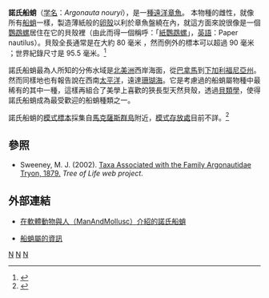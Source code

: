 {{noteTA|G1=長度單位}}
{{Speciesbox
| genus = Argonauta
| species = nouryi
| image = Argonauta nouryi eggcase.png
| image_caption = 諾氏船蛸的卵殼
| authority = [[Lorois|Lorois]], 1852
| synonyms = 
*''Argonauta gruneri''<br><small>Dunker, 1852</small>
}}

'''諾氏船蛸'''（[[学名|学名]]：''Argonauta nouryi''），是一[[種|種]][[遠洋|遠洋]][[章魚|章魚]]。  本物種的雌性，就像所有[[船蛸_(軟體動物)|船蛸]]一樣，製造薄紙般的[[卵殼|卵殼]]以利於章魚盤繞在內，就這方面來說很像是一個[[鸚鵡螺|鸚鵡螺]]居住在它的貝殼裡（由此而得一個稱呼：「[[紙鸚鵡螺|紙鸚鵡螺]]」，[[英語|英語]]：Paper nautilus）。貝殼全長通常是在大約 80 毫米 ，然而例外的標本可以超過 90 毫米 ；世界紀錄尺寸是 95.5 毫米。<ref>{{cite book | author = Pisor, D. L. | year = 2005 | title = Registry of World Record Size Shells | edition = 4th edition | publisher = Snail's Pace Productions and ConchBooks | pages = p. 12}}</ref>

諾氏船蛸最為人所知的分佈水域是[[北美洲|北美洲]]西岸海面，從[[巴拿馬|巴拿馬]]到[[下加利福尼亞州|下加利福尼亞州]]。然而同樣地也有報告說在西南[[太平洋|太平洋]]，遠達[[珊瑚海|珊瑚海]]。它是考慮過的船蛸屬物種中最稀有的其中一種，這樣再組合了美學上喜歡的狹長型天然貝殼，透過[[貝類學|貝類學]]，使得諾氏船蛸成為最受歡迎的船蛸種類之一。

諾氏船蛸的[[模式標本|模式標本]]採集自[[馬克薩斯群島|馬克薩斯群島]]附近，[[模式存放處|模式存放處]]目前不詳。<ref>{{cite web en| url= http://www.mnh.si.edu/cephs/newclass.pdf| title= Current Classification of Recent Cephalopoda| accessdate= 2008-03-05| archive-date= 2006-01-01| archive-url= https://web.archive.org/web/20060101000007/http://www.mnh.si.edu/cephs/newclass.pdf| dead-url= no}}</ref>

== 參照 ==
{{reflist}}
<div class="references-small">
*Sweeney, M. J. (2002). [http://www.tolweb.org/accessory/Argonautidae_Taxa?acc_id=2464 Taxa Associated with the Family Argonautidae Tryon, 1879.] {{Wayback|url=http://www.tolweb.org/accessory/Argonautidae_Taxa?acc_id=2464 |date=20210216120358 }} ''Tree of Life web project''.
</div>

== 外部連結 ==
{{頭足綱資料庫物種|698}}
*{{en}} [http://www.manandmollusc.net/MolluscMomentPast/argonauta_nouryi.html 在軟體動物與人（ManAndMollusc）介紹的諾氏船蛸]{{Wayback|url=http://www.manandmollusc.net/MolluscMomentPast/argonauta_nouryi.html |date=20080626080445 }}
*{{en}} [http://tolweb.org/tree?group=Argonauta 船蛸屬的資訊]{{Wayback|url=http://tolweb.org/tree?group=Argonauta |date=20071012120032 }}

{{船蛸}}
{{Taxonbar}}

[[Category:章魚|N]]
[[Category:船蛸属|N]]
[[Category:1852年描述的动物|N]]